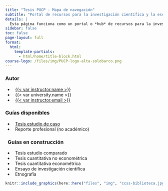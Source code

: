 ```yaml
---
title: "Tesis PUCP - Mapa de navegación"
subtitle: "Portal de recursos para la investigación científica y la escritura académica"
details: |
  Esta página funciona como un portal o *hub* de recursos para la investigación científica y la escritura académica para la Facultad de Ciencias Sociales de la Pontificia Universidad Católica del Perú (PUCP).
sidebar: false
toc: false
page-layout: full
format:
  html:
    template-partials:
      - html/home/title-block.html
course-logo: /files/img/PUCP-logo-alta-solobarco.png
---
```


::: home
::: {.grid .course-details}
::: {.g-col-12 .g-col-sm-6 .g-col-md-4}
### <i class="bi bi-person-vcard"></i> Autor

-   <i class="bi bi-person-fill"></i>   [{{< var instructor.name >}}](%7B%7B%3C%20var%20instructor.url%20%3E%7D%7D)
-   <i class="bi bi-bank2"></i>   {{< var university.name >}}
-   <i class="bi bi-envelope-fill"></i>   <a href="mailto:{{< var instructor.email >}}">{{< var instructor.email >}}</a>

:::

::: {.g-col-12 .g-col-sm-6 .g-col-md-4}
### Guías disponibles

-   <i class="bi bi-calendar2-check"></i>   [Tesis estudio de caso](/caso/intro-01.qmd)
-   <i class="bi bi-check2-square"></i>   Reporte profesional (no académico)
:::

::: {.g-col-12 .g-col-md-4 .contact-policy}
### <i class="bi bi-map"></i>   Guías en construcción

-   <i class="bi bi-file-earmark-lock2"></i>   Tesis estudio comparado
-   <i class="bi bi-file-earmark-lock2"></i>   Tesis cuantitativa no econométrica
-   <i class="bi bi-file-earmark-lock2"></i>   Tesis cuantitativa econométrica
-   <i class="bi bi-file-earmark-lock2"></i>   Ensayo de investigación científica
-   <i class="bi bi-file-earmark-lock2"></i>   Etnografía
:::
:::

```r
knitr::include_graphics(here::here("files", "img", "ccss-biblioteca.jpg"), error = FALSE)
```
:::
